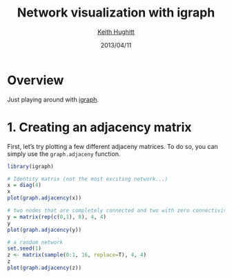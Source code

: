 % Network visualization with igraph
% [Keith Hughitt](khughitt@umd.edu)
% 2013/04/11

Overview
========
Just playing around with [igraph](http://igraph.sourceforge.net/).

1. Creating an adjacency matrix
===============================
First, let's try plotting a few different adjaceny matrices. To do so, you can
simply use the `graph.adjaceny` function.

```r
library(igraph)

# Identity matrix (not the most exciting network...)
x = diag(4)
x
plot(graph.adjacency(x))

# two nodes that are completely connected and two with zero connectivity
y = matrix(rep(c(0,1), 8), 4, 4)
y
plot(graph.adjacency(y))

# a random network
set.seed(1)
z <- matrix(sample(0:1, 16, replace=T), 4, 4)
z
plot(graph.adjacency(z))
```


